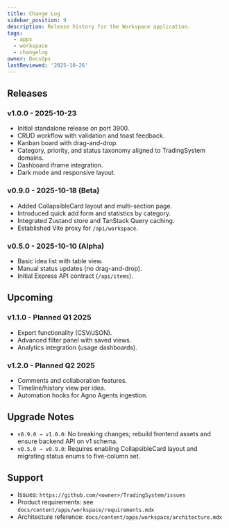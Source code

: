 ```yaml
---
title: Change Log
sidebar_position: 9
description: Release history for the Workspace application.
tags:
  - apps
  - workspace
  - changelog
owner: DocsOps
lastReviewed: '2025-10-26'
---
```

## Releases

### v1.0.0 - 2025-10-23

- Initial standalone release on port 3900.
- CRUD workflow with validation and toast feedback.
- Kanban board with drag-and-drop.
- Category, priority, and status taxonomy aligned to TradingSystem domains.
- Dashboard iframe integration.
- Dark mode and responsive layout.

### v0.9.0 - 2025-10-18 (Beta)

- Added CollapsibleCard layout and multi-section page.
- Introduced quick add form and statistics by category.
- Integrated Zustand store and TanStack Query caching.
- Established Vite proxy for `/api/workspace`.

### v0.5.0 - 2025-10-10 (Alpha)

- Basic idea list with table view.
- Manual status updates (no drag-and-drop).
- Initial Express API contract (`/api/items`).

## Upcoming

### v1.1.0 - Planned Q1 2025

- Export functionality (CSV/JSON).
- Advanced filter panel with saved views.
- Analytics integration (usage dashboards).

### v1.2.0 - Planned Q2 2025

- Comments and collaboration features.
- Timeline/history view per idea.
- Automation hooks for Agno Agents ingestion.

## Upgrade Notes

- `v0.9.0 → v1.0.0`: No breaking changes; rebuild frontend assets and ensure backend API on v1 schema.
- `v0.5.0 → v0.9.0`: Requires enabling CollapsibleCard layout and migrating status enums to five-column set.

## Support

- Issues: `https://github.com/<owner>/TradingSystem/issues`
- Product requirements: see `docs/content/apps/workspace/requirements.mdx`
- Architecture reference: `docs/content/apps/workspace/architecture.mdx`
